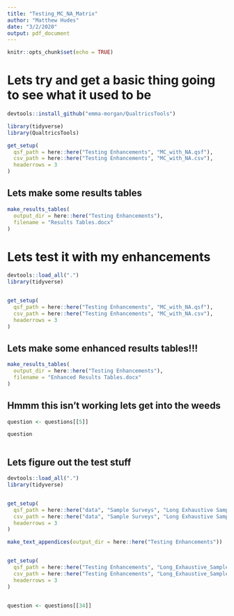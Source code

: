 ```yaml
---
title: "Testing_MC_NA_Matrix"
author: "Matthew Hudes"
date: "3/2/2020"
output: pdf_document
---
```


```r
knitr::opts_chunk$set(echo = TRUE)
```




# Lets try and get a basic thing going to see what it used to be


```r

devtools::install_github("emma-morgan/QualtricsTools")

library(tidyverse)
library(QualtricsTools)

get_setup(
  qsf_path = here::here("Testing Enhancements", "MC_with_NA.qsf"),
  csv_path = here::here("Testing Enhancements", "MC_with_NA.csv"),
  headerrows = 3
)

```

## Lets make some results tables


```r

make_results_tables(
  output_dir = here::here("Testing Enhancements"),
  filename = "Results Tables.docx"
)

```






# Lets test it with my enhancements


```r

devtools::load_all(".")
library(tidyverse)


get_setup(
  qsf_path = here::here("Testing Enhancements", "MC_with_NA.qsf"),
  csv_path = here::here("Testing Enhancements", "MC_with_NA.csv"),
  headerrows = 3
)


```




## Lets make some enhanced results tables!!!


```r

make_results_tables(
  output_dir = here::here("Testing Enhancements"),
  filename = "Enhanced Results Tables.docx"
)

```




## Hmmm this isn't working lets get into the weeds

```r

question <- questions[[5]]

question



```




## Lets figure out the test stuff


```r

devtools::load_all(".")
library(tidyverse)


get_setup(
  qsf_path = here::here("data", "Sample Surveys", "Long Exhaustive Sample Survey", "Long_Exhaustive_Sample_Survey.qsf"),
  csv_path = here::here("data", "Sample Surveys", "Long Exhaustive Sample Survey", "Long_Exhaustive_Sample_Survey.csv"),
  headerrows = 3
)

make_text_appendices(output_dir = here::here("Testing Enhancements"))


get_setup(
  qsf_path = here::here("Testing Enhancements", "Long_Exhaustive_Sample_Survey.qsf"),
  csv_path = here::here("Testing Enhancements", "Long_Exhaustive_Sample_Survey.csv"),
  headerrows = 3
)


question <- questions[[34]]


```



